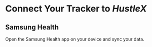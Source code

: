 
# Connect Your Tracker to *HustleX*

## Samsung Health

Open the Samsung Health app on your device and sync your data.
